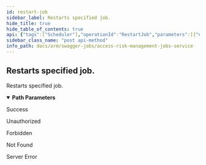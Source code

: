 ```yaml
---
id: restart-job
sidebar_label: Restarts specified job.
hide_title: true
hide_table_of_contents: true
api: {"tags":["Scheduler"],"operationId":"RestartJob","parameters":[{"name":"jobId","in":"path","description":"Identifier of the job.","required":true,"schema":{"type":"integer","format":"int32"}},{"name":"erpSystemType","in":"path","description":"The ERP system type. Defaults to SAP.","required":true,"schema":{"type":"string","enum":["undefined","sap","successFactors","ariba","concur","uConnect"]}}],"responses":{"200":{"description":"Success"},"401":{"description":"Unauthorized"},"403":{"description":"Forbidden"},"404":{"description":"Not Found"},"500":{"description":"Server Error"}},"description":"Restarts specified job.","method":"post","path":"/api/schedule/restart/{jobId}/{erpSystemType}","info":{"version":"1.0","title":"Access Risk Management Jobs Service"},"postman":{"name":"Restarts specified job.","description":{"type":"text/plain"},"url":{"path":["api","schedule","restart",":jobId",":erpSystemType"],"host":["{{baseUrl}}"],"query":[],"variable":[{"disabled":false,"description":{"content":"(Required) Identifier of the job.","type":"text/plain"},"type":"any","value":"","key":"jobId"},{"disabled":false,"description":{"content":"(Required) The ERP system type. Defaults to SAP.","type":"text/plain"},"type":"any","value":"","key":"erpSystemType"}]},"method":"POST"}}
sidebar_class_name: "post api-method"
info_path: docs/arm/swagger-jobs/access-risk-management-jobs-service
---
```



## Restarts specified job.



Restarts specified job.

<details style={{"marginBottom":"1rem"}} data-collapsed={false} open={true}><summary style={{}}><strong>Path Parameters</strong></summary><div><ul><ParamsItem className={"paramsItem"} param={{"name":"jobId","in":"path","description":"Identifier of the job.","required":true,"schema":{"type":"integer","format":"int32"}}}></ParamsItem><ParamsItem className={"paramsItem"} param={{"name":"erpSystemType","in":"path","description":"The ERP system type. Defaults to SAP.","required":true,"schema":{"type":"string","enum":["undefined","sap","successFactors","ariba","concur","uConnect"]}}}></ParamsItem></ul></div></details><div><ApiTabs><TabItem label={"200"} value={"200"}><div>

Success

</div><div></div></TabItem><TabItem label={"401"} value={"401"}><div>

Unauthorized

</div><div></div></TabItem><TabItem label={"403"} value={"403"}><div>

Forbidden

</div><div></div></TabItem><TabItem label={"404"} value={"404"}><div>

Not Found

</div><div></div></TabItem><TabItem label={"500"} value={"500"}><div>

Server Error

</div><div></div></TabItem></ApiTabs></div>
      